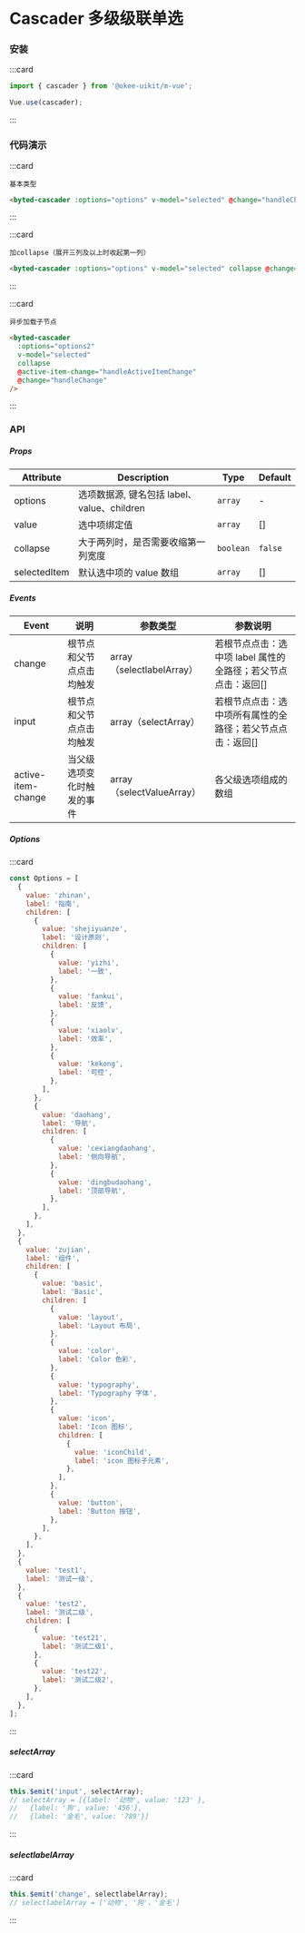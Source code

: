 # Cascader 多级级联单选

### 安装

:::card

```javascript
import { cascader } from '@okee-uikit/m-vue';

Vue.use(cascader);
```

:::

### 代码演示

:::card

```topic
基本类型
```

```html
<byted-cascader :options="options" v-model="selected" @change="handleChange" />
```

:::

:::card

```topic
加collapse（展开三列及以上时收起第一列）
```

```html
<byted-cascader :options="options" v-model="selected" collapse @change="handleChange" />
```

:::

:::card

```topic
异步加载子节点
```

```html
<byted-cascader
  :options="options2"
  v-model="selected"
  collapse
  @active-item-change="handleActiveItemChange"
  @change="handleChange"
/>
```

:::

### API

##### Props

| Attribute    | Description                                 | Type      | Default |
| ------------ | ------------------------------------------- | --------- | ------- |
| options      | 选项数据源, 键名包括 label、value、children | `array`   | -       |
| value        | 选中项绑定值                                | `array`   | []      |
| collapse     | 大于两列时，是否需要收缩第一列宽度          | `boolean` | `false` |
| selectedItem | 默认选中项的 value 数组                     | `array`   | []      |

##### Events

| Event              | 说明                       | 参数类型                  | 参数说明                                                      |
| ------------------ | -------------------------- | ------------------------- | ------------------------------------------------------------- |
| change             | 根节点和父节点点击均触发   | array（selectlabelArray） | 若根节点点击：选中项 label 属性的全路径；若父节点点击：返回[] |
| input              | 根节点和父节点点击均触发   | array（selectArray）      | 若根节点点击：选中项所有属性的全路径；若父节点点击：返回[]    |
| active-item-change | 当父级选项变化时触发的事件 | array（selectValueArray） | 各父级选项组成的数组                                          |

##### Options

:::card

```javascript
const Options = [
  {
    value: 'zhinan',
    label: '指南',
    children: [
      {
        value: 'shejiyuanze',
        label: '设计原则',
        children: [
          {
            value: 'yizhi',
            label: '一致',
          },
          {
            value: 'fankui',
            label: '反馈',
          },
          {
            value: 'xiaolv',
            label: '效率',
          },
          {
            value: 'kekong',
            label: '可控',
          },
        ],
      },
      {
        value: 'daohang',
        label: '导航',
        children: [
          {
            value: 'cexiangdaohang',
            label: '侧向导航',
          },
          {
            value: 'dingbudaohang',
            label: '顶部导航',
          },
        ],
      },
    ],
  },
  {
    value: 'zujian',
    label: '组件',
    children: [
      {
        value: 'basic',
        label: 'Basic',
        children: [
          {
            value: 'layout',
            label: 'Layout 布局',
          },
          {
            value: 'color',
            label: 'Color 色彩',
          },
          {
            value: 'typography',
            label: 'Typography 字体',
          },
          {
            value: 'icon',
            label: 'Icon 图标',
            children: [
              {
                value: 'iconChild',
                label: 'icon 图标子元素',
              },
            ],
          },
          {
            value: 'button',
            label: 'Button 按钮',
          },
        ],
      },
    ],
  },
  {
    value: 'test1',
    label: '测试一级',
  },
  {
    value: 'test2',
    label: '测试二级',
    children: [
      {
        value: 'test21',
        label: '测试二级1',
      },
      {
        value: 'test22',
        label: '测试二级2',
      },
    ],
  },
];
```

:::

##### selectArray

:::card

```javascript
this.$emit('input', selectArray);
// selectArray = [{label: '动物', value: '123' },
//   {label: '狗', value: '456'},
//   {label: '金毛', value: '789'}]
```

:::

##### selectlabelArray

:::card

```javascript
this.$emit('change', selectlabelArray);
// selectlabelArray = ['动物', '狗'，'金毛']
```

:::
